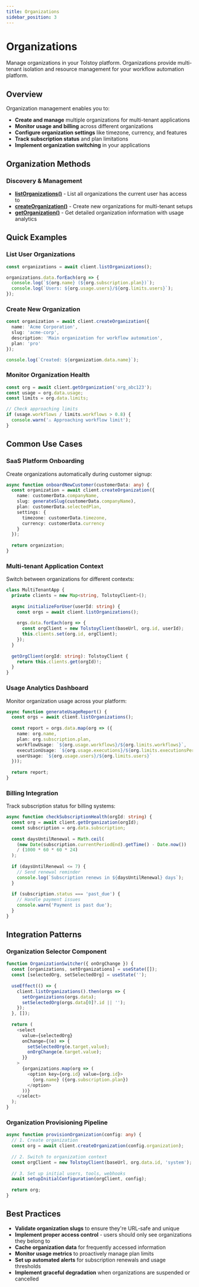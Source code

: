 ```yaml
---
title: Organizations
sidebar_position: 3
---
```


# Organizations

Manage organizations in your Tolstoy platform. Organizations provide multi-tenant isolation and resource management for your workflow automation platform.

## Overview

Organization management enables you to:
- **Create and manage** multiple organizations for multi-tenant applications
- **Monitor usage and billing** across different organizations
- **Configure organization settings** like timezone, currency, and features
- **Track subscription status** and plan limitations
- **Implement organization switching** in your applications

## Organization Methods

### Discovery & Management
- **[listOrganizations()](list-organizations)** - List all organizations the current user has access to
- **[createOrganization()](create-organization)** - Create new organizations for multi-tenant setups
- **[getOrganization()](get-organization)** - Get detailed organization information with usage analytics

## Quick Examples

### List User Organizations
```typescript
const organizations = await client.listOrganizations();

organizations.data.forEach(org => {
  console.log(`${org.name} (${org.subscription.plan})`);
  console.log(`Users: ${org.usage.users}/${org.limits.users}`);
});
```

### Create New Organization
```typescript
const organization = await client.createOrganization({
  name: 'Acme Corporation',
  slug: 'acme-corp',
  description: 'Main organization for workflow automation',
  plan: 'pro'
});

console.log(`Created: ${organization.data.name}`);
```

### Monitor Organization Health
```typescript
const org = await client.getOrganization('org_abc123');
const usage = org.data.usage;
const limits = org.data.limits;

// Check approaching limits
if (usage.workflows / limits.workflows > 0.8) {
  console.warn('⚠️ Approaching workflow limit');
}
```

## Common Use Cases

### SaaS Platform Onboarding
Create organizations automatically during customer signup:

```typescript
async function onboardNewCustomer(customerData: any) {
  const organization = await client.createOrganization({
    name: customerData.companyName,
    slug: generateSlug(customerData.companyName),
    plan: customerData.selectedPlan,
    settings: {
      timezone: customerData.timezone,
      currency: customerData.currency
    }
  });
  
  return organization;
}
```

### Multi-tenant Application Context
Switch between organizations for different contexts:

```typescript
class MultiTenantApp {
  private clients = new Map<string, TolstoyClient>();
  
  async initializeForUser(userId: string) {
    const orgs = await client.listOrganizations();
    
    orgs.data.forEach(org => {
      const orgClient = new TolstoyClient(baseUrl, org.id, userId);
      this.clients.set(org.id, orgClient);
    });
  }
  
  getOrgClient(orgId: string): TolstoyClient {
    return this.clients.get(orgId)!;
  }
}
```

### Usage Analytics Dashboard
Monitor organization usage across your platform:

```typescript
async function generateUsageReport() {
  const orgs = await client.listOrganizations();
  
  const report = orgs.data.map(org => ({
    name: org.name,
    plan: org.subscription.plan,
    workflowUsage: `${org.usage.workflows}/${org.limits.workflows}`,
    executionUsage: `${org.usage.executions}/${org.limits.executionsPerMonth}`,
    userUsage: `${org.usage.users}/${org.limits.users}`
  }));
  
  return report;
}
```

### Billing Integration
Track subscription status for billing systems:

```typescript
async function checkSubscriptionHealth(orgId: string) {
  const org = await client.getOrganization(orgId);
  const subscription = org.data.subscription;
  
  const daysUntilRenewal = Math.ceil(
    (new Date(subscription.currentPeriodEnd).getTime() - Date.now()) 
    / (1000 * 60 * 60 * 24)
  );
  
  if (daysUntilRenewal <= 7) {
    // Send renewal reminder
    console.log(`Subscription renews in ${daysUntilRenewal} days`);
  }
  
  if (subscription.status === 'past_due') {
    // Handle payment issues
    console.warn('Payment is past due');
  }
}
```

## Integration Patterns

### Organization Selector Component
```typescript
function OrganizationSwitcher({ onOrgChange }) {
  const [organizations, setOrganizations] = useState([]);
  const [selectedOrg, setSelectedOrg] = useState('');
  
  useEffect(() => {
    client.listOrganizations().then(orgs => {
      setOrganizations(orgs.data);
      setSelectedOrg(orgs.data[0]?.id || '');
    });
  }, []);
  
  return (
    <select 
      value={selectedOrg} 
      onChange={(e) => {
        setSelectedOrg(e.target.value);
        onOrgChange(e.target.value);
      }}
    >
      {organizations.map(org => (
        <option key={org.id} value={org.id}>
          {org.name} ({org.subscription.plan})
        </option>
      ))}
    </select>
  );
}
```

### Organization Provisioning Pipeline
```typescript
async function provisionOrganization(config: any) {
  // 1. Create organization
  const org = await client.createOrganization(config.organization);
  
  // 2. Switch to organization context
  const orgClient = new TolstoyClient(baseUrl, org.data.id, 'system');
  
  // 3. Set up initial users, tools, webhooks
  await setupInitialConfiguration(orgClient, config);
  
  return org;
}
```

## Best Practices

- **Validate organization slugs** to ensure they're URL-safe and unique
- **Implement proper access control** - users should only see organizations they belong to
- **Cache organization data** for frequently accessed information
- **Monitor usage metrics** to proactively manage plan limits
- **Set up automated alerts** for subscription renewals and usage thresholds
- **Implement graceful degradation** when organizations are suspended or cancelled